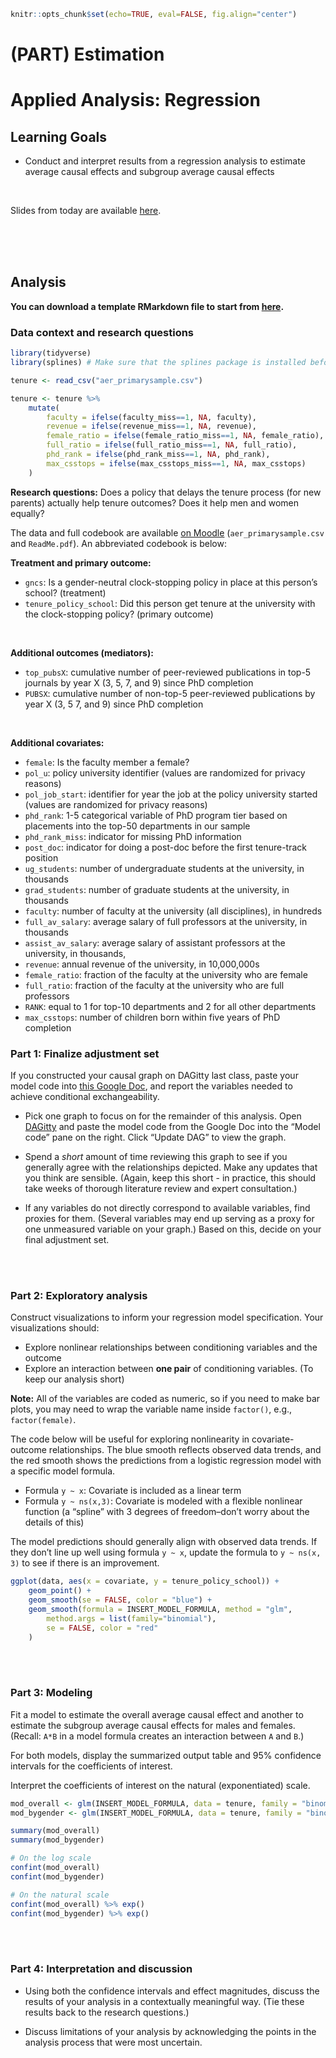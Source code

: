 ```r
knitr::opts_chunk$set(echo=TRUE, eval=FALSE, fig.align="center")
```

# (PART) Estimation {-}

# Applied Analysis: Regression

## Learning Goals {-}

- Conduct and interpret results from a regression analysis to estimate average causal effects and subgroup average causal effects

<br>

Slides from today are available [here](https://docs.google.com/presentation/d/1kDpUsGSmvGP29rw2MB5VCErWz1oR0ez9YohzfEqZUwI/edit?usp=sharing).


<br><br><br>


## Analysis {-}

**You can download a template RMarkdown file to start from [here](template_rmds/10-applied-regression.Rmd).**


### Data context and research questions {-}

```r
library(tidyverse)
library(splines) # Make sure that the splines package is installed before running

tenure <- read_csv("aer_primarysample.csv")

tenure <- tenure %>%
    mutate(
        faculty = ifelse(faculty_miss==1, NA, faculty),
        revenue = ifelse(revenue_miss==1, NA, revenue),
        female_ratio = ifelse(female_ratio_miss==1, NA, female_ratio),
        full_ratio = ifelse(full_ratio_miss==1, NA, full_ratio),
        phd_rank = ifelse(phd_rank_miss==1, NA, phd_rank),
        max_csstops = ifelse(max_csstops_miss==1, NA, max_csstops)
    )
```

**Research questions:** Does a policy that delays the tenure process (for new parents) actually help tenure outcomes? Does it help men and women equally?

The data and full codebook are available [on Moodle](https://moodle.macalester.edu/mod/folder/view.php?id=36846) (`aer_primarysample.csv` and `ReadMe.pdf`). An abbreviated codebook is below:

**Treatment and primary outcome:**

- `gncs`: Is a gender-neutral clock-stopping policy in place at this person's school? (treatment)
- `tenure_policy_school`: Did this person get tenure at the university with the clock-stopping policy? (primary outcome)

<br>

**Additional outcomes (mediators):**

- `top_pubsX`: cumulative number of peer-reviewed publications in top-5 journals by year X (3, 5, 7, and 9) since PhD completion 
- `PUBSX`: cumulative number of non-top-5 peer-reviewed publications by year X (3, 5 7, and 9) since PhD completion

<br>

**Additional covariates:**

- `female`: Is the faculty member a female?
- `pol_u`: policy university identifier (values are randomized for privacy reasons)
- `pol_job_start`: identifier for year the job at the policy university started (values are randomized for privacy reasons)
- `phd_rank`: 1-5 categorical variable of PhD program tier based on placements into the top-50 departments in our sample
- `phd_rank_miss`: indicator for missing PhD information
- `post_doc`: indicator for doing a post-doc before the first tenure-track position
- `ug_students`: number of undergraduate students at the university, in thousands 
- `grad_students`: number of graduate students at the university, in thousands 
- `faculty`: number of faculty at the university (all disciplines), in hundreds 
- `full_av_salary`: average salary of full professors at the university, in thousands 
- `assist_av_salary`: average salary of assistant professors at the university, in thousands, 
- `revenue`: annual revenue of the university, in 10,000,000s 
- `female_ratio`: fraction of the faculty at the university who are female 
- `full_ratio`: fraction of the faculty at the university who are full professors
- `RANK`: equal to 1 for top-10 departments and 2 for all other departments
- `max_csstops`: number of children born within five years of PhD completion



### Part 1: Finalize adjustment set {-}

If you constructed your causal graph on DAGitty last class, paste your model code into [this Google Doc](https://docs.google.com/document/d/16NMaOKVHDaFy43tuHYjIaYRqSM3ct0Op97kC8uxT9es/edit?usp=sharing), and report the variables needed to achieve conditional exchangeability.

- Pick one graph to focus on for the remainder of this analysis. Open [DAGitty](http://www.dagitty.net/dags.html) and paste the model code from the Google Doc into the "Model code" pane on the right. Click "Update DAG" to view the graph.

- Spend a *short* amount of time reviewing this graph to see if you generally agree with the relationships depicted. Make any updates that you think are sensible. (Again, keep this short - in practice, this should take weeks of thorough literature review and expert consultation.)

- If any variables do not directly correspond to available variables, find proxies for them. (Several variables may end up serving as a proxy for one unmeasured variable on your graph.) Based on this, decide on your final adjustment set.



<br><br>



### Part 2: Exploratory analysis {-}

Construct visualizations to inform your regression model specification. Your visualizations should:

- Explore nonlinear relationships between conditioning variables and the outcome
- Explore an interaction between **one pair** of conditioning variables. (To keep our analysis short)

**Note:** All of the variables are coded as numeric, so if you need to make bar plots, you may need to wrap the variable name inside `factor()`, e.g., `factor(female)`.

The code below will be useful for exploring nonlinearity in covariate-outcome relationships. The blue smooth reflects observed data trends, and the red smooth shows the predictions from a logistic regression model with a specific model formula.

- Formula `y ~ x`: Covariate is included as a linear term
- Formula `y ~ ns(x,3)`: Covariate is modeled with a flexible nonlinear function (a "spline" with 3 degrees of freedom--don't worry about the details of this)

The model predictions should generally align with observed data trends. If they don't line up well using formula `y ~ x`, update the formula to `y ~ ns(x, 3)` to see if there is an improvement.

```r
ggplot(data, aes(x = covariate, y = tenure_policy_school)) +
    geom_point() +
    geom_smooth(se = FALSE, color = "blue") +
    geom_smooth(formula = INSERT_MODEL_FORMULA, method = "glm",
        method.args = list(family="binomial"),
        se = FALSE, color = "red"
    )
```


<br><br>


### Part 3: Modeling {-}

Fit a model to estimate the overall average causal effect and another to estimate the subgroup average causal effects for males and females. (Recall: `A*B` in a model formula creates an interaction between `A` and `B`.)

For both models, display the summarized output table and 95% confidence intervals for the coefficients of interest.

Interpret the coefficients of interest on the natural (exponentiated) scale.

```r
mod_overall <- glm(INSERT_MODEL_FORMULA, data = tenure, family = "binomial")
mod_bygender <- glm(INSERT_MODEL_FORMULA, data = tenure, family = "binomial")

summary(mod_overall)
summary(mod_bygender)

# On the log scale
confint(mod_overall)
confint(mod_bygender)

# On the natural scale
confint(mod_overall) %>% exp()
confint(mod_bygender) %>% exp()
```


<br><br>


### Part 4: Interpretation and discussion {-}

- Using both the confidence intervals and effect magnitudes, discuss the results of your analysis in a contextually meaningful way. (Tie these results back to the research questions.)

- Discuss limitations of your analysis by acknowledging the points in the analysis process that were most uncertain.


